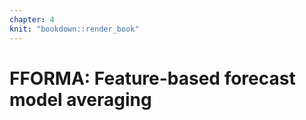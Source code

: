 ```yaml
---
chapter: 4
knit: "bookdown::render_book"
---
```


# FFORMA: Feature-based forecast model averaging {#ch:paper4}

\includepdf[pages={1-7}, scale=1]{WorkingPaper3.pdf}